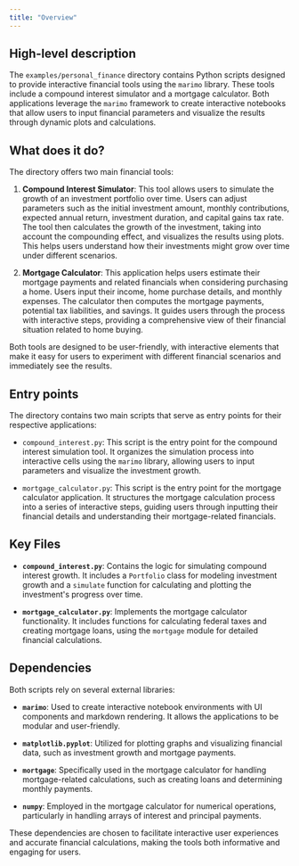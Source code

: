```yaml
---
title: "Overview"
---
```


## High-level description

The `examples/personal_finance` directory contains Python scripts designed to provide interactive financial tools using the `marimo` library. These tools include a compound interest simulator and a mortgage calculator. Both applications leverage the `marimo` framework to create interactive notebooks that allow users to input financial parameters and visualize the results through dynamic plots and calculations.

## What does it do?

The directory offers two main financial tools:

1. **Compound Interest Simulator**: This tool allows users to simulate the growth of an investment portfolio over time. Users can adjust parameters such as the initial investment amount, monthly contributions, expected annual return, investment duration, and capital gains tax rate. The tool then calculates the growth of the investment, taking into account the compounding effect, and visualizes the results using plots. This helps users understand how their investments might grow over time under different scenarios.

2. **Mortgage Calculator**: This application helps users estimate their mortgage payments and related financials when considering purchasing a home. Users input their income, home purchase details, and monthly expenses. The calculator then computes the mortgage payments, potential tax liabilities, and savings. It guides users through the process with interactive steps, providing a comprehensive view of their financial situation related to home buying.

Both tools are designed to be user-friendly, with interactive elements that make it easy for users to experiment with different financial scenarios and immediately see the results.

## Entry points

The directory contains two main scripts that serve as entry points for their respective applications:

- `compound_interest.py`: This script is the entry point for the compound interest simulation tool. It organizes the simulation process into interactive cells using the `marimo` library, allowing users to input parameters and visualize the investment growth.

- `mortgage_calculator.py`: This script is the entry point for the mortgage calculator application. It structures the mortgage calculation process into a series of interactive steps, guiding users through inputting their financial details and understanding their mortgage-related financials.

## Key Files

- **`compound_interest.py`**: Contains the logic for simulating compound interest growth. It includes a `Portfolio` class for modeling investment growth and a `simulate` function for calculating and plotting the investment's progress over time.

- **`mortgage_calculator.py`**: Implements the mortgage calculator functionality. It includes functions for calculating federal taxes and creating mortgage loans, using the `mortgage` module for detailed financial calculations.

## Dependencies

Both scripts rely on several external libraries:

- **`marimo`**: Used to create interactive notebook environments with UI components and markdown rendering. It allows the applications to be modular and user-friendly.

- **`matplotlib.pyplot`**: Utilized for plotting graphs and visualizing financial data, such as investment growth and mortgage payments.

- **`mortgage`**: Specifically used in the mortgage calculator for handling mortgage-related calculations, such as creating loans and determining monthly payments.

- **`numpy`**: Employed in the mortgage calculator for numerical operations, particularly in handling arrays of interest and principal payments.

These dependencies are chosen to facilitate interactive user experiences and accurate financial calculations, making the tools both informative and engaging for users.
